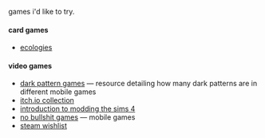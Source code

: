 
games i'd like to try.

#### card games

- [ecologies](https://www.etsy.com/listing/781597126/ecologies-card-game-gameplay-inspired-by)

#### video games

- [dark pattern games](www.darkpattern.games) — resource detailing how many dark patterns are in different mobile games
- [itch.io collection](https://itch.io/c/6003553/video-games)
- [introduction to modding the sims 4](https://www.reddit.com/r/Sims4/comments/dl696i/for_simmers_whove_never_used_mods_want_a_place_to/)
- [no bullshit games](https://nobsgames.stavros.io/) — mobile games
- [steam wishlist](https://store.steampowered.com/wishlist/profiles/76561198082032346/)
